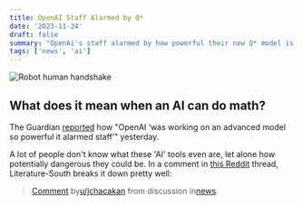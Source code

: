 ```yaml
---
title: OpenAI Staff Alarmed by Q*
date: '2023-11-24'
draft: false
summary: "OpenAi's staff alarmed by how powerful their new Q* model is."
tags: ['news', 'ai']
---
```


![Robot human handshake](../../assets/robot-handshake-human.jpg)

## What does it mean when an AI can do math?

The Guardian [reported](https://www.theguardian.com/business/2023/nov/23/openai-was-working-on-advanced-model-so-powerful-it-alarmed-staff) how "OpenAI ‘was working on an advanced model so powerful it alarmed staff’" yesterday.

A lot of people don't know what these 'AI' tools even are, let alone how potentially dangerous they could be. In a comment in [this Reddit](https://www.reddit.com/r/news/comments/1826d8c/comment/kagrdul/) thread, Literature-South breaks it down pretty well:

<blockquote class="reddit-embed-bq" data-embed-showtitle="true" data-embed-context="1" data-embed-depth="2" data-embed-theme="dark" data-embed-height="634"><a href="https://www.reddit.com/r/news/comments/1826d8c/comment/kagrdul/">Comment</a> by<a href="https://www.reddit.com/user/jchacakan/">u/jchacakan</a> from discussion<a href="https://www.reddit.com/r/news/comments/1826d8c/openai_was_working_on_advanced_model_so_powerful/"><no value=""></no></a> in<a href="https://www.reddit.com/r/news/">news</a></blockquote><script async="" src="https://embed.reddit.com/widgets.js" charset="UTF-8"></script>